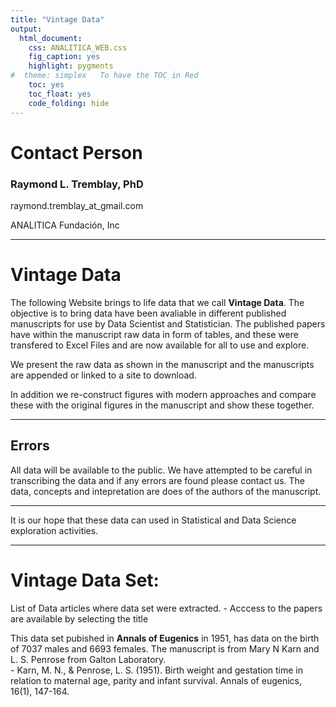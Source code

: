 ```yaml
---
title: "Vintage Data"
output:
  html_document:
    css: ANALITICA_WEB.css
    fig_caption: yes
    highlight: pygments
#  theme: simplex   To have the TOC in Red
    toc: yes
    toc_float: yes
    code_folding: hide
---
```



# Contact Person

### Raymond L. Tremblay, PhD

raymond.tremblay_at_gmail.com

ANALITICA Fundación, Inc




***

# Vintage Data

The following Website brings to life data that we call **Vintage Data**. The objective is to bring data have been avaliable in different published manuscripts for use by Data Scientist and Statistician. The published papers have within the manuscript raw data in form of tables, and these were transfered to Excel Files and are now available for all to use and explore.

We present the raw data as shown in the manuscript and the manuscripts are appended or linked to a site to download.  

In addition we re-construct figures with modern approaches and compare these with the original figures in the manuscript and show these together.   


*** 

## Errors

All data will be available to the public. We have attempted to be careful in transcribing the data and if any errors are found please contact us. The data, concepts and intepretation are does of the authors of the manuscript. 

***

It is our hope that these data can used in Statistical and Data Science exploration activities.  

***

# Vintage Data Set:

List of Data articles where data set were extracted.
  - Acccess to the papers are available by selecting the title



This data set pubished in **Annals of Eugenics** in 1951, has data on the birth of 7037 males and 6693 females.  The manuscript is from Mary N Karn and L. S. Penrose from Galton Laboratory.  
 - Karn, M. N., & Penrose, L. S. (1951). Birth weight and gestation time in relation to maternal age, parity and infant survival. Annals of eugenics, 16(1), 147-164.
 
 
 



